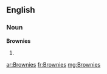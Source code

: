 ==English==

===Noun===
'''Brownies'''

# {{plural of|Brownie}}

[[ar:Brownies]]
[[fr:Brownies]]
[[mg:Brownies]]